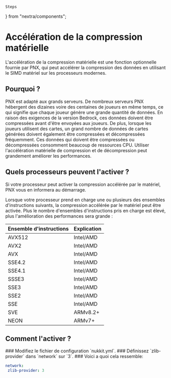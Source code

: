     Steps
} from "nextra/components";

# Accélération de la compression matérielle

L'accélération de la compression matérielle est une fonction optionnelle fournie par PNX, qui peut accélérer la compression des données en utilisant le SIMD matériel sur les processeurs modernes.

## Pourquoi ?

PNX est adapté aux grands serveurs. De nombreux serveurs PNX hébergent des dizaines voire des centaines de joueurs en même temps, ce qui signifie que chaque joueur génère une grande quantité de données. En raison des exigences de la version Bedrock, ces données doivent être compressées avant d'être envoyées aux joueurs.
De plus, lorsque les joueurs utilisent des cartes, un grand nombre de données de cartes générées doivent également être compressées et décompressées fréquemment.
Ces données qui doivent être compressées ou décompressées consomment beaucoup de ressources CPU. Utiliser l'accélération matérielle de compression et de décompression peut grandement améliorer les performances.

## Quels processeurs peuvent l'activer ?

Si votre processeur peut activer la compression accélérée par le matériel, PNX vous en informera au démarrage.

Lorsque votre processeur prend en charge une ou plusieurs des ensembles d'instructions suivants, la compression accélérée par le matériel peut être activée. Plus le nombre d'ensembles d'instructions pris en charge est élevé, plus l'amélioration des performances sera grande :

| Ensemble d'instructions | Explication |
|-------------------------|-------------|
| AVX512                  | Intel/AMD   |
| AVX2                    | Intel/AMD   |
| AVX                     | Intel/AMD   |
| SSE4.2                  | Intel/AMD   |
| SSE4.1                  | Intel/AMD   |
| SSSE3                   | Intel/AMD   |
| SSE3                    | Intel/AMD   |
| SSE2                    | Intel/AMD   |
| SSE                     | Intel/AMD   |
| SVE                     | ARMv8.2+    |
| NEON                    | ARMv7+      |

## Comment l'activer ?

<Steps>
### Modifiez le fichier de configuration `nukkit.yml`.
    ### Définissez `zlib-provider` dans `network` sur `3`.
    ### Voici a quoi cela ressemble:

```yaml filename="nukkit.yml"
network:
 zlib-provider: 3
```
</Steps>